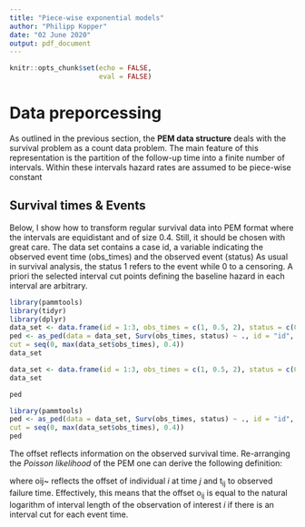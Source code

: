 ```yaml
---
title: "Piece-wise exponential models"
author: "Philipp Kopper"
date: "02 June 2020"
output: pdf_document
---
```

```r
knitr::opts_chunk$set(echo = FALSE,
                      eval = FALSE)
```
# Data preporcessing
As outlined in the previous section, the __PEM data structure__ deals with the survival problem as a count data problem. The main feature of this representation is the partition of the follow-up time into a finite number of intervals. Within these intervals hazard rates are assumed to be piece-wise constant

## Survival times & Events 
Below, I show how to transform regular survival data into PEM format where the intervals are equidistant and of size 0.4. Still, it should be chosen with great care. The data set contains a case id, a variable indicating the observed event time (obs_times) and the observed event (status) As usual in survival analysis, the status 1 refers to the event while 0 to a censoring. A priori the selected interval cut points defining the baseline hazard in each interval are arbitrary.

```r
library(pammtools)
library(tidyr)
library(dplyr)
data_set <- data.frame(id = 1:3, obs_times = c(1, 0.5, 2), status = c(0, 1, 1))
ped <- as_ped(data = data_set, Surv(obs_times, status) ~ ., id = "id",
cut = seq(0, max(data_set$obs_times), 0.4))
data_set
```
``` r
data_set <- data.frame(id = 1:3, obs_times = c(1, 0.5, 2), status = c(0, 1, 1)) 
data_set
```
```r
ped
```
```r
library(pammtools)
ped <- as_ped(data = data_set, Surv(obs_times, status) ~ ., id = "id",
cut = seq(0, max(data_set$obs_times), 0.4))
ped
```
\pagebreak

The offset reflects information on the observed survival time. Re-arranging the *Poisson likelihood* of the PEM one can derive the following definition:

\begin{equation} exp(o_{ij}) = t_{ij} \end{equation}

where oij~ reflects the offset of individual *i* at time *j* and t~ij~ to observed failure time. Effectively, this means that the offset o~ij~ is equal to the natural logarithm of interval length of the observation of interest *i* if there is an interval cut for each event time.

\begin{equation} o_{ij}= log(t_{ij}-t_{ij-1}) \end{equation}

